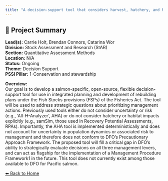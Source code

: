 ```yaml
---
title: "A decision-support tool that considers harvest, hatchery, and habitat management levers to support implementation of the Fisheries Act for Pacific salmon"
---
```


## 🧬 Project Summary

**Lead(s):** Carrie Holt, Brendan Connors, Catarina Wor  
**Division:** Stock Assessment and Research (StAR)  
**Section:** Quantitative Assessment Methods  
**Location:** N/A  
**Status:** Ongoing  
**Theme:** Decision Support  
**PSSI Pillar:** 1-Conservation and stewardship  

**Overview:**  
Our goal is to develop a salmon-specific, open-source, flexible decision-
support tool for use in integrated planning and development of rebuilding
plans under the Fish Stocks provisions (FSPs) of the Fisheries Act. The tool
will be used to address strategic questions about prioritizing management
actions. Previously used tools either do not consider uncertainty or risk
(e.g., ‘All-H-Analyzer’, AHA) or do not consider hatchery or habitat impacts
explicitly (e.g., samSim, those used in Recovery Potential Assessments, RPAs).
Importantly, the AHA tool is implemented deterministically and does not
account for uncertainty in population dynamics or associated risk to
management and therefore does not conform to DFO’s Precautionary Approach
Framework. The proposed tool will fill a critical gap in DFO’s ability to
strategically evaluate decisions on all three management levers, and can act
as flagship for the implementation of a Management Procedure Framework1 in the
future. This tool does not currently exist among those available to DFO for
Pacific salmon.



[⬅ Back to Home](../index.qmd)
